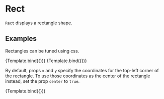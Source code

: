 
# Rect

<Meta title="Core/Components/Rect" />

`Rect` displays a rectangle shape.

<ArgsTable of={Rect} />

## Examples

Rectangles can be tuned using css.

<Canvas>
    <Story
        name="fill color"
        args={{
            style: { fill: '#dd9999' },
            x: 0,
            y: 0,
            width: 100,
            height: 50,
        }}
        component={Rect}
        decorators={[DivChartDecorator]}
    >
        {Template.bind({})}
    </Story>
    <Story
        name="stroke color"
        args={{
            style: { fill: '#dd9999', stroke: '#662222', strokeWidth: '2px' },
            x: 40,
            y: 40,
            width: 60,
            height: 140,
        }}
        component={Rect}
        decorators={[DivChartDecorator]}
    >
        {Template.bind({})}
    </Story>
</Canvas>

By default, props `x` and `y` specify the coordinates for the top-left corner of the rectangle.
To use those coordinates as the center of the rectangle instead, set the prop `center` to `true`.

<Canvas>
    <Story
        name="centered"
        args={{
            style: { fill: '#dd9999' },
            x: 0,
            y: 0,
            width: 40,
            height: 40,
            center: true,
        }}
        component={Rect}
        decorators={[DivChartDecorator]}
    >
        {Template.bind({})}
    </Story>
</Canvas>
